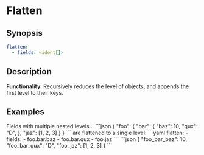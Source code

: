 # Flatten

## Synopsis

```yaml {2}
flatten:
  - fields: <ident[]>
```

## Description

**Functionality**: Recursively reduces the level of objects, and appends the first level to their keys.

## Examples

<ExampleGrid>
  <CommentCol>
    Fields with multiple nested levels...
  </CommentCol>
  <CodeCol>
    ```json
    {
      "foo": {
        "bar": {
          "baz": 10,
          "qux": "D",
        },
        "jaz": [1, 2, 3]
      }
    }
    ```
  </CodeCol>

  <CommentCol>
    are flattened to a single level:
  </CommentCol>
  <CodeCol>
    ```yaml
    flatten:
      - fields:
        - foo.bar.baz
        - foo.bar.qux
        - foo.jaz
    ```
    ```json
    {
      "foo_bar_baz": 10,
      "foo_bar_qux": "D",
      "foo_jaz": [1, 2, 3]
    }
    ```
  </CodeCol>
</ExampleGrid>
